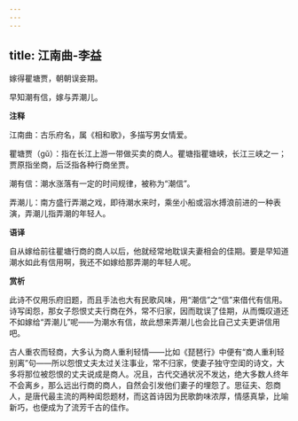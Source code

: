 ```yaml
---
---
---
```

title: 江南曲-李益
---

嫁得瞿塘贾，朝朝误妾期。

早知潮有信，嫁与弄潮儿。

**注释**

江南曲：古乐府名，属《相和歌》，多描写男女情爱。

瞿塘贾（gǔ）：指在长江上游一带做买卖的商人。瞿塘指瞿塘峡，长江三峡之一；贾原指坐商，后泛指各种行商坐贾。

潮有信：潮水涨落有一定的时间规律，被称为“潮信”。

弄潮儿：南方盛行弄潮之戏，即待潮水来时，乘坐小船或泅水搏浪前进的一种表演，弄潮儿指弄潮的年轻人。

**语译**

自从嫁给前往瞿塘行商的商人以后，他就经常地耽误夫妻相会的佳期。要是早知道潮水如此有信用啊，我还不如嫁给那弄潮的年轻人呢。

**赏析**

此诗不仅用乐府旧题，而且手法也大有民歌风味，用“潮信”之“信”来借代有信用。诗写闺怨，那女子怨恨丈夫行商在外，常不归家，因而耽误了佳期，从而慨叹道还不如嫁给“弄潮儿”呢——为潮水有信，故此想来弄潮儿也会比自己丈夫更讲信用吧。

古人重农而轻商，大多认为商人重利轻情——比如《琵琶行》中便有“商人重利轻别离”句——所以怨恨丈夫太过关注事业，常不归家，使妻子独守空闺的诗文，大多将那位被怨恨的丈夫说成是商人。况且，古代交通状况不发达，绝大多数人终年不会离乡，那么远出行商的商人，自然会引发他们妻子的埋怨了。思征夫、怨商人，是唐代最主流的两种闺怨题材，而这首诗因为民歌韵味浓厚，情感真挚，比喻新巧，也便成为了流芳千古的佳作。
